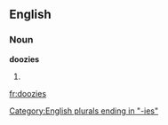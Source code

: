 ==English==

===Noun===
'''doozies'''

# {{plural of|[[doozy]]}}

[[Category:English plurals ending in "-ies"]]

[[fr:doozies]]